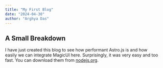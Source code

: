 ```yaml
---
title: "My First Blog"
date: "2024-04-30"
author: "Arghya Das"
---
```



## A Small Breakdown

I have just created this blog to see how performant Astro.js is and how easily we can integrate MagicUI here. Surprisingly, it was very easy and too fast. You can download them from [nodejs.org](https://nodejs.org/).

<CopyableCode code="npm install react" language="bash" />
